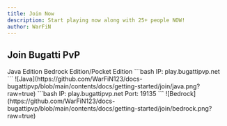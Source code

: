 ```yaml
---
title: Join Now
description: Start playing now along with 25+ people NOW!
author: WarFiN
---
```


## Join Bugatti PvP

<Tabs defaultValue="Java" className="pt-5 pb-1">
  <TabsList className="">
    <TabsTrigger value="Java">Java Edition</TabsTrigger>
    <TabsTrigger value="Bedrock">Bedrock Edition/Pocket Edition</TabsTrigger>
  </TabsList>
  <TabsContent value="Java">
    ```bash
    IP: play.bugattipvp.net
    ```
    ![Java](https://github.com/WarFiN123/docs-bugattipvp/blob/main/contents/docs/getting-started/join/java.png?raw=true)
  </TabsContent>
  <TabsContent value="Bedrock">
    ```bash
    IP: play.bugattipvp.net
    Port: 19135
    ```
    ![Bedrock](https://github.com/WarFiN123/docs-bugattipvp/blob/main/contents/docs/getting-started/join/bedrock.png?raw=true)
  </TabsContent>
</Tabs>

